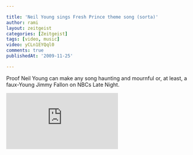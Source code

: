 ```yaml
---

title: 'Neil Young sings Fresh Prince theme song (sorta)'
author: rami
layout: zeitgeist 
categories: [Zeitgeist]
tags: [video, music]
video: yCLn1EYQql0
comments: true
publishedAt: '2009-11-25'

---
```


Proof Neil Young can make any song haunting and mournful or, at least, a faux-Young Jimmy Fallon on NBCs Late Night.

<div class="iframe-container">
  <iframe src="https://www.youtube-nocookie.com/embed/yCLn1EYQql0" frameborder="0" allow="autoplay; encrypted-media" allowfullscreen></iframe>
</div>
